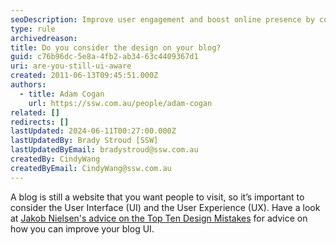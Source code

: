 ```yaml
---
seoDescription: Improve user engagement and boost online presence by considering the design of your blog and incorporating effective User Interface (UI) and User Experience (UX) strategies.
type: rule
archivedreason:
title: Do you consider the design on your blog?
guid: c76b96dc-5e8a-4fb2-ab34-63c4409367d1
uri: are-you-still-ui-aware
created: 2011-06-13T09:45:51.000Z
authors:
  - title: Adam Cogan
    url: https://ssw.com.au/people/adam-cogan
related: []
redirects: []
lastUpdated: 2024-06-11T00:27:00.000Z
lastUpdatedBy: Brady Stroud [SSW]
lastUpdatedByEmail: bradystroud@ssw.com.au
createdBy: CindyWang
createdByEmail: CindyWang@ssw.com.au
---
```


A blog is still a website that you want people to visit, so it’s important to consider the User Interface (UI) and the User Experience (UX).
Have a look at [Jakob Nielsen's advice on the Top Ten Design Mistakes](https://www.nngroup.com/articles/weblog-usability-top-ten-mistakes/) for advice on how you can improve your blog UI.
